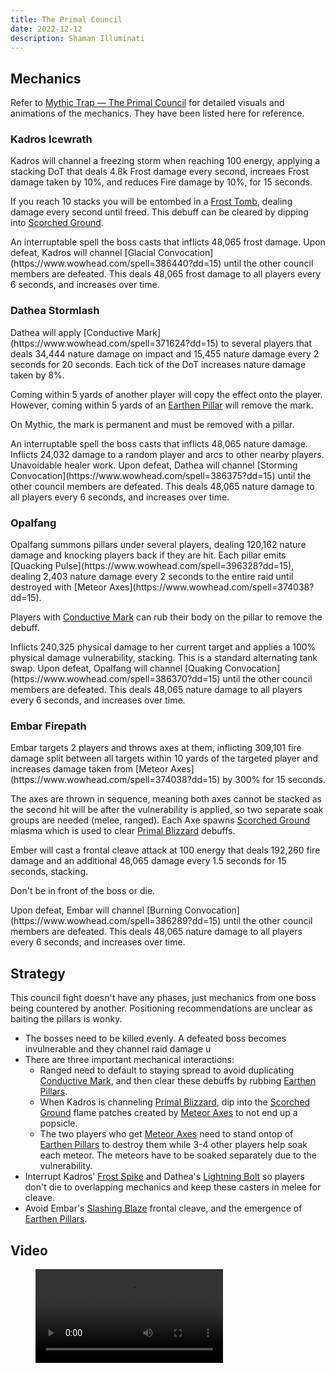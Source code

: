 ```yaml
---
title: The Primal Council
date: 2022-12-12
description: Shaman Illuminati
---
```


## Mechanics

Refer to [Mythic Trap — The Primal Council](https://www.mythictrap.com/en/vault/primalCouncil) for detailed visuals and animations of the mechanics. They have been listed here for reference.

### Kadros Icewrath

<Mechanic id={371836} name="Primal Blizzard" caption="Stacking DoT, Cleared by Fire">
  Kadros will channel a freezing storm when reaching 100 energy, applying a stacking DoT that deals 4.8k Frost damage every second, increaes Frost damage taken by 10%, and reduces Fire damage by 10%, for 15 seconds.

If you reach 10 stacks you will be entombed in a [Frost Tomb](https://www.wowhead.com/spell=371591?dd=15), dealing damage every second until freed. This debuff can be cleared by dipping into [Scorched Ground](https://www.wowhead.com/spell=371514?dd=15).

</Mechanic>

<Mechanic id={372315} name="Frost Spike" caption="Interruptable Frost Spell">
  An interruptable spell the boss casts that inflicts 48,065 frost damage.
</Mechanic>

<Mechanic id={386440} name="Glacial Convocation" caption="Death Knell Ability">
  Upon defeat, Kadros will channel [Glacial Convocation](https://www.wowhead.com/spell=386440?dd=15)
  until the other council members are defeated. This deals 48,065 frost damage to all players every
  6 seconds, and increases over time.
</Mechanic>

### Dathea Stormlash

<Mechanic id={371624} name="Conductive Mark" caption="Ramping DoT, Rub Pillar to Remove">
  Dathea will apply [Conductive Mark](https://www.wowhead.com/spell=371624?dd=15) to several players that deals 34,444 nature damage on impact and 15,455 nature damage every 2 seconds for 20 seconds. Each tick of the DoT increases nature damage taken by 8%.

Coming within 5 yards of another player will copy the effect onto the player. However, coming within 5 yards of an [Earthen Pillar](https://www.wowhead.com/spell=370991?dd=15) will remove the mark.

  <Alert type="warning">On Mythic, the mark is permanent and must be removed with a pillar.</Alert>
</Mechanic>

<Mechanic id={372394} name="Lightning Bolt" caption="Interruptable Nature Spell">
  An interruptable spell the boss casts that inflicts 48,065 nature damage.
</Mechanic>

<Mechanic id={372275} name="Chain Lightning" caption="Arcing Random Damage">
  Inflicts 24,032 damage to a random player and arcs to other nearby players. Unavoidable healer
  work.
</Mechanic>

<Mechanic id={386375} name="Storming Convocation" caption="Death Knell Ability">
  Upon defeat, Dathea will channel [Storming
  Convocation](https://www.wowhead.com/spell=386375?dd=15) until the other council members are
  defeated. This deals 48,065 nature damage to all players every 6 seconds, and increases over time.
</Mechanic>

### Opalfang

<Mechanic id={370991} name="Earthen Pillar" caption="Pillars">
  Opalfang summons pillars under several players, dealing 120,162 nature damage and knocking players back if they are hit. Each pillar emits [Quacking Pulse](https://www.wowhead.com/spell=396328?dd=15), dealing 2,403 nature damage every 2 seconds to the entire raid until destroyed with [Meteor Axes](https://www.wowhead.com/spell=374038?dd=15).

Players with [Conductive Mark](https://www.wowhead.com/spell=371624?dd=15) can rub their body on the pillar to remove the debuff.

</Mechanic>

<Mechanic id={372056} name="Crush" caption="Tank Swap">
  Inflicts 240,325 physical damage to her current target and applies a 100% physical damage
  vulnerability, stacking. This is a standard alternating tank swap.
</Mechanic>

<Mechanic id={386370} name="Quaking Convocation" caption="Death Knell Ability">
  Upon defeat, Opalfang will channel [Quaking
  Convocation](https://www.wowhead.com/spell=386370?dd=15) until the other council members are
  defeated. This deals 48,065 nature damage to all players every 6 seconds, and increases over time.
</Mechanic>

### Embar Firepath

<Mechanic id={374038} name="Meteor Axes" caption="Meteor Soak with Alternating Groups">
  Embar targets 2 players and throws axes at them, inflicting 309,101 fire damage split between all targets within 10 yards of the targeted player and increases damage taken from [Meteor Axes](https://www.wowhead.com/spell=374038?dd=15) by 300% for 15 seconds.

The axes are thrown in sequence, meaning both axes cannot be stacked as the second hit will be after the vulnerability is applied, so two separate soak groups are needed (melee, ranged). Each Axe spawns [Scorched Ground](https://www.wowhead.com/spell=371514?dd=15) miasma which is used to clear [Primal Blizzard](https://www.wowhead.com/spell=371836?dd=15) debuffs.

</Mechanic>

<Mechanic id={372027} name="Slashing Blaze" caption="Tank Frontal">
  Ember will cast a frontal cleave attack at 100 energy that deals 192,260 fire damage and an additional 48,065 damage every 1.5 seconds for 15 seconds, stacking.

  <Alert type="warning">Don't be in front of the boss or die.</Alert>
</Mechanic>

<Mechanic id={386289} name="Burning Convocation" caption="Death Knell Ability">
  Upon defeat, Embar will channel [Burning Convocation](https://www.wowhead.com/spell=386289?dd=15)
  until the other council members are defeated. This deals 48,065 nature damage to all players every
  6 seconds, and increases over time.
</Mechanic>

## Strategy

This council fight doesn't have any phases, just mechanics from one boss being countered by another. Positioning recommendations are unclear as baiting the pillars is wonky.

- The bosses need to be killed evenly. A defeated boss becomes invulnerable and they channel raid damage u
- There are three important mechanical interactions:
  - Ranged need to default to staying spread to avoid duplicating [Conductive Mark](https://www.wowhead.com/spell=371624?dd=15), and then clear these debuffs by rubbing [Earthen Pillars](https://www.wowhead.com/spell=370991?dd=15).
  - When Kadros is channeling [Primal Blizzard](https://www.wowhead.com/spell=371836?dd=15), dip into the [Scorched Ground](https://www.wowhead.com/spell=371514?dd=15) flame patches created by [Meteor Axes](https://www.wowhead.com/spell=374038?dd=15) to not end up a popsicle.
  - The two players who get [Meteor Axes](https://www.wowhead.com/spell=374038?dd=15) need to stand ontop of [Earthen Pillars](https://www.wowhead.com/spell=370991?dd=15) to destroy them while 3-4 other players help soak each meteor. The meteors have to be soaked separately due to the vulnerability.
- Interrupt Kadros' [Frost Spike](https://www.wowhead.com/spell=372315?dd=15) and Dathea's [Lightning Bolt](https://www.wowhead.com/spell=372394) so players don't die to overlapping mechanics and keep these casters in melee for cleave.
- Avoid Embar's [Slashing Blaze](https://www.wowhead.com/spell=372027?dd=15) frontal cleave, and the emergence of [Earthen Pillars](https://www.wowhead.com/spell=370991?dd=15).

## Video

<figure>
  <Video src="https://www.youtube.com/watch?v=toWSHINDlCc" />
  <figcaption>
    While we normally like Stankie's guides, his video for this boss is a lot of him waxing
    hypothetical and I do not recommend it.
  </figcaption>
</figure>
